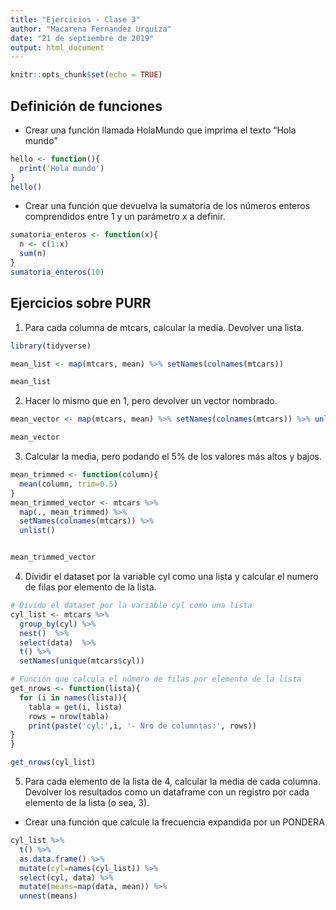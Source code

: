 ```yaml
---
title: "Ejercicios - Clase 3"
author: "Macarena Fernandez Urquiza"
date: "21 de septiembre de 2019"
output: html_document
---
```


```r
knitr::opts_chunk$set(echo = TRUE)
```

## Definición de funciones

- Crear una función llamada HolaMundo que imprima el texto “Hola mundo”

```r
hello <- function(){
  print('Hola mundo')
}
hello()
```

- Crear una función que devuelva la sumatoria de los números enteros comprendidos entre 1 y un parámetro x a definir.

```r
sumatoria_enteros <- function(x){
  n <- c(1:x)
  sum(n)
}
sumatoria_enteros(10)
```


## Ejercicios sobre PURR

1) Para cada columna de mtcars, calcular la media. Devolver una lista.

```r
library(tidyverse)

mean_list <- map(mtcars, mean) %>% setNames(colnames(mtcars))

mean_list
```

2)  Hacer lo mismo que en 1, pero devolver un vector nombrado.

```r
mean_vector <- map(mtcars, mean) %>% setNames(colnames(mtcars)) %>% unlist()

mean_vector
```

3) Calcular la media, pero podando el 5% de los valores más altos y bajos.

```r
mean_trimmed <- function(column){
  mean(column, trim=0.5)
}
mean_trimmed_vector <- mtcars %>% 
  map(., mean_trimmed) %>% 
  setNames(colnames(mtcars)) %>% 
  unlist()


mean_trimmed_vector
```

4) Dividir el dataset por la variable cyl como una lista y calcular el numero de filas por elemento de la lista.

```r
# Divido el dataset por la variable cyl como una lista
cyl_list <- mtcars %>% 
  group_by(cyl) %>% 
  nest()  %>% 
  select(data)  %>% 
  t() %>% 
  setNames(unique(mtcars$cyl))

# Función que calcula el número de filas por elemento de la lista
get_nrows <- function(lista){
  for (i in names(lista)){
    tabla = get(i, lista)
    rows = nrow(tabla)
    print(paste('cyl:',i, '- Nro de columntas:', rows))
}
}

get_nrows(cyl_list)
```

5) Para cada elemento de la lista de 4, calcular la media de cada columna. Devolver los resultados como un dataframe con un registro por cada elemento de la lista (o sea, 3).
- Crear una función que calcule la frecuencia expandida por un PONDERA

```r
cyl_list %>% 
  t() %>% 
  as.data.frame() %>% 
  mutate(cyl=names(cyl_list)) %>% 
  select(cyl, data) %>% 
  mutate(means=map(data, mean)) %>% 
  unnest(means)
```
